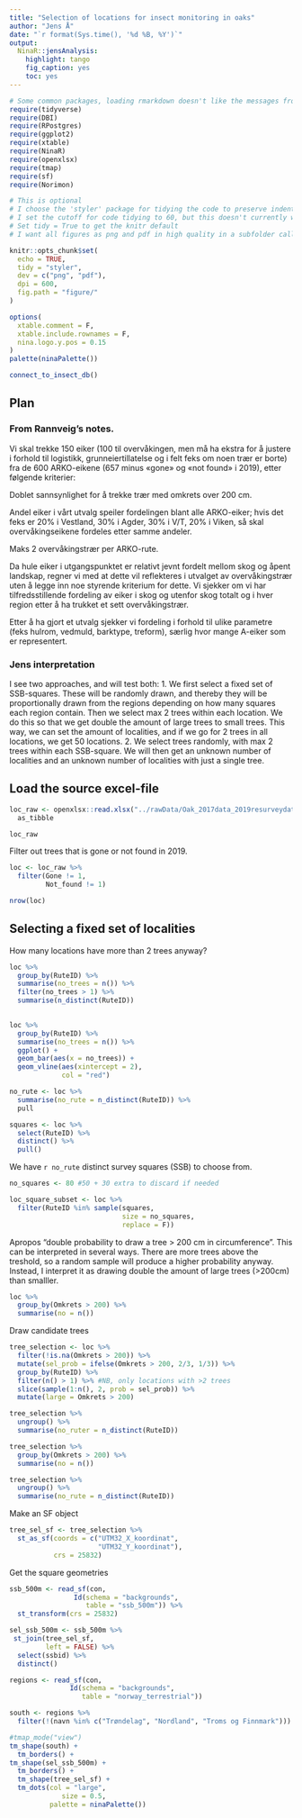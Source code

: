 ```yaml
---
title: "Selection of locations for insect monitoring in oaks"
author: "Jens Å"
date: "`r format(Sys.time(), '%d %B, %Y')`"
output: 
  NinaR::jensAnalysis:
    highlight: tango
    fig_caption: yes
    toc: yes
---
```



```r
# Some common packages, loading rmarkdown doesn't like the messages from tidyverse, so we don't include this in the document'
require(tidyverse)
require(DBI)
require(RPostgres)
require(ggplot2)
require(xtable)
require(NinaR)
require(openxlsx)
require(tmap)
require(sf)
require(Norimon)
```


```r
# This is optional
# I choose the 'styler' package for tidying the code to preserve indentations
# I set the cutoff for code tidying to 60, but this doesn't currently work with styler.
# Set tidy = True to get the knitr default
# I want all figures as png and pdf in high quality in a subfolder called figure

knitr::opts_chunk$set(
  echo = TRUE,
  tidy = "styler",
  dev = c("png", "pdf"),
  dpi = 600,
  fig.path = "figure/"
)

options(
  xtable.comment = F,
  xtable.include.rownames = F,
  nina.logo.y.pos = 0.15
)
palette(ninaPalette())
```

```r
connect_to_insect_db()
```



## Plan
### From Rannveig's notes.

Vi skal trekke 150 eiker (100 til overvåkingen, men må ha ekstra for å justere i forhold til logistikk, grunneiertillatelse og i felt feks om noen trær er borte) fra de 600 ARKO-eikene (657 minus «gone» og «not found» i 2019), etter følgende kriterier: 

Doblet sannsynlighet for å trekke trær med omkrets over 200 cm. 

Andel eiker i vårt utvalg speiler fordelingen blant alle ARKO-eiker; hvis det feks er 20% i Vestland, 30% i Agder, 30% i V/T, 20% i Viken, så skal overvåkingseikene fordeles etter samme andeler. 

Maks 2 overvåkingstrær per ARKO-rute. 

Da hule eiker i utgangspunktet er relativt jevnt fordelt mellom skog og åpent landskap, regner vi med at dette vil reflekteres i utvalget av overvåkingstrær uten å legge inn noe styrende kriterium for dette. Vi sjekker om vi har tilfredsstillende fordeling av eiker i skog og utenfor skog totalt og i hver region etter å ha trukket et sett overvåkingstrær. 

Etter å ha gjort et utvalg sjekker vi fordeling i forhold til ulike parametre (feks hulrom, vedmuld, barktype, treform), særlig hvor mange A-eiker som er representert.  


### Jens interpretation
I see two approaches, and will test both:
1.  We first select a fixed set of SSB-squares. These will be randomly drawn, and thereby they will be proportionally drawn from the regions depending on how many squares each region contain. Then we select max 2 trees within each location. We do this so that we get double the amount of large trees to small trees. This way, we can set the amount of localities, and if we go for 2 trees in all locations, we get 50 locations.
2.  We select trees randomly, with max 2 trees within each SSB-square. We will then get an unknown number of localities and an unknown number of localities with just a single tree.



## Load the source excel-file

```r

loc_raw <- openxlsx::read.xlsx("../rawData/Oak_2017data_2019resurveydata.xlsx") %>% 
  as_tibble

loc_raw
```
Filter out trees that is gone or not found in 2019.

```r
loc <- loc_raw %>% 
  filter(Gone != 1,
         Not_found != 1) 

nrow(loc)
```


## Selecting a fixed set of localities

How many locations have more than 2 trees anyway?

```r
loc %>% 
  group_by(RuteID) %>% 
  summarise(no_trees = n()) %>% 
  filter(no_trees > 1) %>% 
  summarise(n_distinct(RuteID))
  
```


```r
loc %>% 
  group_by(RuteID) %>% 
  summarise(no_trees = n()) %>% 
  ggplot() +
  geom_bar(aes(x = no_trees)) +
  geom_vline(aes(xintercept = 2),
             col = "red")
```





```r
no_rute <- loc %>% 
  summarise(no_rute = n_distinct(RuteID)) %>% 
  pull

squares <- loc %>% 
  select(RuteID) %>% 
  distinct() %>% 
  pull()
```

We have `r no_rute` distinct survey squares (SSB) to choose from.

```r
no_squares <- 80 #50 + 30 extra to discard if needed 

loc_square_subset <- loc %>% 
  filter(RuteID %in% sample(squares,
                            size = no_squares,
                            replace = F))

```
Apropos "double probability to draw a tree > 200 cm in circumference". This can be interpreted in several ways. There are more trees above the treshold, so a random sample will produce a higher probability anyway. Instead, I interpret it as drawing double the amount of large trees (>200cm) than smalller.

```r
loc %>% 
  group_by(Omkrets > 200) %>% 
  summarise(no = n())
```

Draw candidate trees

```r
tree_selection <- loc %>% 
  filter(!is.na(Omkrets > 200)) %>% 
  mutate(sel_prob = ifelse(Omkrets > 200, 2/3, 1/3)) %>% 
  group_by(RuteID) %>% 
  filter(n() > 1) %>% #NB, only locations with >2 trees
  slice(sample(1:n(), 2, prob = sel_prob)) %>% 
  mutate(large = Omkrets > 200)

```
```r
tree_selection %>% 
  ungroup() %>% 
  summarise(no_ruter = n_distinct(RuteID))
```



```r
tree_selection %>% 
  group_by(Omkrets > 200) %>% 
  summarise(no = n())
```

```r
tree_selection %>% 
  ungroup() %>% 
  summarise(no_rute = n_distinct(RuteID)) 

```

Make an SF object

```r

tree_sel_sf <- tree_selection %>% 
  st_as_sf(coords = c("UTM32_X_koordinat",
                      "UTM32_Y_koordinat"),
           crs = 25832)

```

Get the square geometries

```r
ssb_500m <- read_sf(con,
                Id(schema = "backgrounds",
                   table = "ssb_500m")) %>% 
  st_transform(crs = 25832)

sel_ssb_500m <- ssb_500m %>% 
 st_join(tree_sel_sf, 
         left = FALSE) %>% 
  select(ssbid) %>% 
  distinct()
```

```r
regions <- read_sf(con,
               Id(schema = "backgrounds",
                  table = "norway_terrestrial"))

south <- regions %>% 
  filter(!(navn %in% c("Trøndelag", "Nordland", "Troms og Finnmark")))
```


```r
#tmap_mode("view")
tm_shape(south) +
  tm_borders() +
tm_shape(sel_ssb_500m) +
  tm_borders() +
  tm_shape(tree_sel_sf) +
  tm_dots(col = "large",
             size = 0.5,
          palette = ninaPalette())
```


